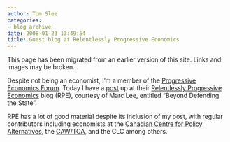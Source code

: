 ```yaml
---
author: Tom Slee
categories:
- blog archive
date: 2008-01-23 13:49:54
title: Guest blog at Relentlessly Progressive Economics
---
```


::: {.callout-note}

This page has been migrated from an earlier version of this site. 
Links and images may be broken.

:::



				

Despite not being an economist, I'm a member of the [Progressive Economics Forum](http://www.progressive-economics.ca/). Today I have a [post](http://www.progressive-economics.ca/2008/01/23/beyond-defending-the-state/) up at their [Relentlessly Progressive Economics](http://www.progressive-economics.ca/relentless/) blog (RPE), courtesy of Marc Lee, entitled "Beyond Defending the State".




RPE has a lot of good material despite its inclusion of my post, with regular contributors including economists at the [Canadian Centre for Policy Alternatives](http://www.policyalternatives.ca/), the [CAW/TCA](http://www.caw.ca/), and the CLC among others.


		
